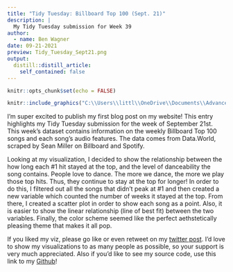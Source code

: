 ```yaml
---
title: "Tidy Tuesday: Billboard Top 100 (Sept. 21)"
description: |
  My Tidy Tuesday submission for Week 39
author:
  - name: Ben Wagner
date: 09-21-2021
preview: Tidy_Tuesday_Sept21.png
output:
  distill::distill_article:
    self_contained: false
---
```



```r
knitr::opts_chunk$set(echo = FALSE)
```

```r
knitr::include_graphics("C:\\Users\\littl\\OneDrive\\Documents\\Advanced Data Sci\\Wagner_website\\_Posts\\2021-09-21-tidy-tuesday-billboard-top-100-sept-22\\Tidy_Tuesday_Sept21.png")
``` 

  I'm super excited to publish my first blog post on my website! This entry highlights my Tidy Tuesday submission for the week of September 21st. This week's dataset contains information on the weekly Billboard Top 100 songs and each song's audio features. The data comes from Data.World, scraped by Sean Miller on Billboard and Spotify. 

  Looking at my visualization, I decided to show the relationship between the how long each #1 hit stayed at the top, and the level of danceability the song contains. People love to dance. The more we dance, the more we play those top hits. Thus, they continue to stay at the top for longer! In order to do this, I filtered out all the songs that didn't peak at #1 and then created a new variable which counted the number of weeks it stayed at the top. From there, I created a scatter plot in order to show each song as a point. Also, it is easier to show the linear relationship (line of best fit) between the two variables. Finally, the color scheme seemed like the perfect aethstetically pleasing theme that makes it all pop. 
  
  If you liked my viz, please go like or even retweet on my [twitter post](https://twitter.com/BenWagnerDS/status/1440730734172393477). I'd love to show my visualizations to as many people as possible, so your support is very much appreciated. Also if you'd like to see my source code, use this link to my [Github](https://github.com/bennywags15/Tidy_Tuesday/blob/main/Tidy%20Tuesday/tidy_tuesdaySept21.Rmd)! 


